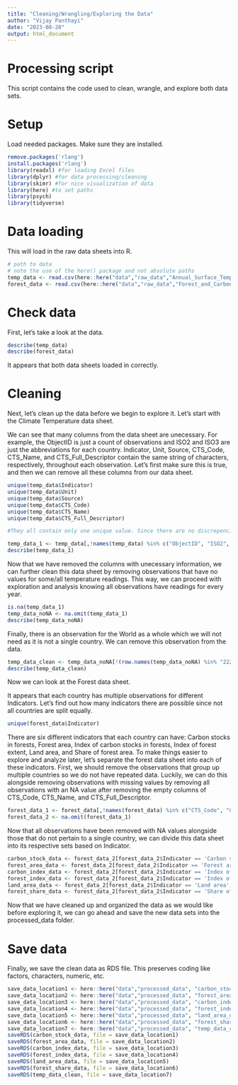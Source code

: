 ---
title: "Cleaning/Wrangling/Exploring the Data"
author: "Vijay Panthayi"
date: "2023-08-20"
output: html_document
---


# Processing script

This script contains the code used to clean, wrangle, and explore both data sets.

# Setup

Load needed packages. Make sure they are installed.

```{r}
remove.packages('rlang')
install.packages('rlang')
library(readxl) #for loading Excel files
library(dplyr) #for data processing/cleaning
library(skimr) #for nice visualization of data 
library(here) #to set paths
library(psych)
library(tidyverse)
```


# Data loading

This will load in the raw data sheets into R.

```{r}
# path to data
# note the use of the here() package and not absolute paths
temp_data <- read.csv(here::here("data","raw_data","Annual_Surface_Temperature_Change.csv"))
forest_data <- read.csv(here::here("data","raw_data","Forest_and_Carbon.csv"))
```


# Check data

First, let's take a look at the data.

```{r}
describe(temp_data)
describe(forest_data)
```

It appears that both data sheets loaded in correctly.

# Cleaning

Next, let's clean up the data before we begin to explore it. Let's start with the Climate Temperature data sheet.

We can see that many columns from the data sheet are unecessary. For example, the ObjectID is just a count of observations and ISO2 and ISO3 are just the abbreviations for each country. Indicator, Unit, Source, CTS_Code, CTS_Name, and CTS_Full_Descriptor contain the same string of characters, respectively, throughout each observation. Let's first make sure this is true, and then we can remove all these columns from our data sheet.

```{r}
unique(temp_data$Indicator)
unique(temp_data$Unit)
unique(temp_data$Source)
unique(temp_data$CTS_Code)
unique(temp_data$CTS_Name)
unique(temp_data$CTS_Full_Descriptor)

#They all contain only one unique value. Since there are no discrepencies, we can remove these columns.

temp_data_1 <- temp_data[,!names(temp_data) %in% c("ObjectID", "ISO2", "ISO3", "Indicator", "Unit", "Source", "CTS_Code", "CTS_Name", "CTS_Full_Descriptor")]
describe(temp_data_1)
```

Now that we have removed the columns with unecessary information, we can further clean this data sheet by removing observations that have no values for some/all temperature readings. This way, we can proceed with exploration and analysis knowing all observations have readings for every year. 

```{r}
is.na(temp_data_1)
temp_data_noNA <- na.omit(temp_data_1)
describe(temp_data_noNA)
```

Finally, there is an observation for the World as a whole which we will not need as it is not a single country. We can remove this observation from the data.

```{r}
temp_data_clean <- temp_data_noNA[!(row.names(temp_data_noNA) %in% "222"),]
describe(temp_data_clean)
```

Now we can look at the Forest data sheet. 

It appears that each country has multiple observations for different Indicators. Let's find out how many indicators there are possible since not all countries are split equally.

```{r}
unique(forest_data$Indicator)
```
There are six different indicators that each country can have: Carbon stocks in forests, Forest area, Index of carbon stocks in forests, Index of forest extent, Land area, and Share of forest area. To make things easier to explore and analyze later, let's separate the forest data sheet into each of these indicators. First, we should remove the observations that group up multiple countries so we do not have repeated data. Luckily, we can do this alongside removing observations with missing values by removing all observations with an NA value after removing the empty columns of CTS_Code, CTS_Name, and CTS_Full_Descriptor. 

```{r}
forest_data_1 <- forest_data[,!names(forest_data) %in% c("CTS_Code", "CTS_Name", "CTS_Full_Descriptor")]
forest_data_2 <- na.omit(forest_data_1)
```

Now that all observations have been removed with NA values alongside those that do not pertain to a single country, we can divide this data sheet into its respective sets based on Indicator.

```{r}
carbon_stock_data <- forest_data_2[forest_data_2$Indicator == 'Carbon stocks in forests',]
forest_area_data <- forest_data_2[forest_data_2$Indicator == 'Forest area',]
carbon_index_data <- forest_data_2[forest_data_2$Indicator == 'Index of carbon stocks in forests',]
forest_index_data <- forest_data_2[forest_data_2$Indicator == 'Index of forest extent',]
land_area_data <- forest_data_2[forest_data_2$Indicator == 'Land area',]
forest_share_data <- forest_data_2[forest_data_2$Indicator == 'Share of forest area',]
```

Now that we have cleaned up and organized the data as we would like before exploring it, we can go ahead and save the new data sets into the processed_data folder.

# Save data 

Finally, we save the clean data as RDS file. 
This preserves coding like factors, characters, numeric, etc.  

```{r}
save_data_location1 <- here::here("data","processed_data", "carbon_stock_data.rds")
save_data_location2 <- here::here("data","processed_data", "forest_area_data.rds")
save_data_location3 <- here::here("data","processed_data", "carbon_index_data.rds")
save_data_location4 <- here::here("data","processed_data", "forest_index_data.rds")
save_data_location5 <- here::here("data","processed_data", "land_area_data.rds")
save_data_location6 <- here::here("data","processed_data", "forest_share_data.rds")
save_data_location7 <- here::here("data","processed_data", "temp_data_clean.rds")
saveRDS(carbon_stock_data, file = save_data_location1)
saveRDS(forest_area_data, file = save_data_location2)
saveRDS(carbon_index_data, file = save_data_location3)
saveRDS(forest_index_data, file = save_data_location4)
saveRDS(land_area_data, file = save_data_location5)
saveRDS(forest_share_data, file = save_data_location6)
saveRDS(temp_data_clean, file = save_data_location7)
```

